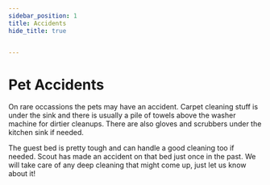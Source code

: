 ```yaml
---
sidebar_position: 1
title: Accidents
hide_title: true


---
```


# Pet Accidents

On rare occassions the pets may have an accident. Carpet cleaning stuff is under the sink and there is usually a pile of towels above the washer machine for dirtier cleanups. There are also gloves and scrubbers under the kitchen sink if needed.

The guest bed is pretty tough and can handle a good cleaning too if needed. Scout has made an accident on that bed just once in the past. We will take care of any deep cleaning that might come up, just let us know about it!
